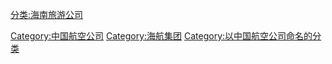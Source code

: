 {{catmore}}
{{Commonscat|Hainan Airlines|海南航空}}
[[Category:中国航空公司|Category:中国航空公司]]
[[Category:海航集团|Category:海航集团]]

[[分类:海南旅游公司|分类:海南旅游公司]]
[[Category:以中国航空公司命名的分类|Category:以中国航空公司命名的分类]]